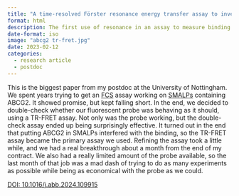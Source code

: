 ```yaml
---
title: "A time-resolved Förster resonance energy transfer assay to investigate inhibitor binding to ABCG2"
format: html
description: The first use of resonance in an assay to measure binding to a transmembrane transporter
date-format: iso
image: "abcg2 tr-fret.jpg"
date: 2023-02-12
categories:
  - research article
  - postdoc
---
```


This is the biggest paper from my postdoc at the University of Nottingham. We spent years trying to get an [FCS](https://en.wikipedia.org/wiki/Fluorescence_correlation_spectroscopy) assay working on [SMALPs](SMALP_methods.qmd) containing ABCG2. It showed promise, but kept falling short. In the end, we decided to double-check whether our fluorescent probe was behaving as it should, using a TR-FRET assay. Not only was the probe working, but the double-check assay ended up being surprisingly effective. It turned out in the end that putting ABCG2 in SMALPs interfered with the binding, so the TR-FRET assay became the primary assay we used. Refining the assay took a little while, and we had a real breakthrough about a month from the end of my contract. We also had a really limited amount of the probe available, so the last month of that job was a mad dash of trying to do as many experiments as possible while being as economical with the probe as we could.

[DOI: 10.1016/j.abb.2024.109915](https://doi.org/10.1016/j.abb.2024.109915)
